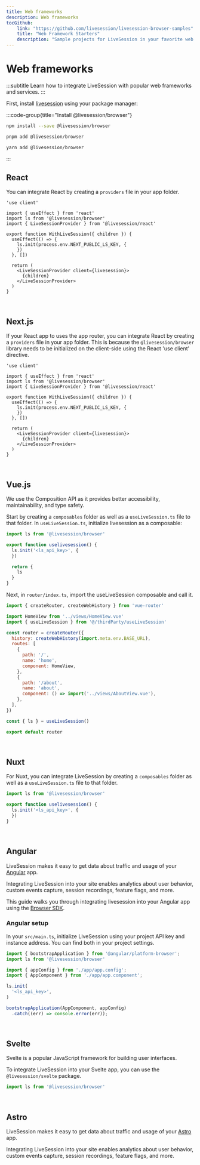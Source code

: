 ```yaml
---
title: Web frameworks
description: Web frameworks
tocGithub: 
    link: "https://github.com/livesession/livesession-browser-samples"
    title: "Web Framework Starters"
    description: "Sample projects for LiveSession in your favorite web framework."
---
```


# Web frameworks
:::subtitle
Learn how to integrate LiveSession with popular web frameworks and services.
:::

First, install [livesession](https://www.npmjs.com/package/livesession) using your package manager:

:::code-group{title="Install @livesession/browser"}
```bash npm
npm install --save @livesession/browser
```

```bash pnpm
pnpm add @livesession/browser
```

```bash yarn
yarn add @livesession/browser
```
:::

## React
You can integrate React by creating a `providers` file in your app folder.

```tsx 
'use client'

import { useEffect } from 'react'
import ls from '@livesession/browser'
import { LiveSessionProvider } from '@livesession/react'

export function WithLiveSession({ children }) {
  useEffect(() => {
    ls.init(process.env.NEXT_PUBLIC_LS_KEY, {
    })
  }, [])

  return (
    <LiveSessionProvider client={livesession}>
      {children}
    </LiveSessionProvider>
  )
}
```

&nbsp;

## Next.js
If your React app to uses the app router, you can integrate React by creating a `providers` file in your app folder.
This is because the `@livesession/browser` library needs to be initialized on the client-side using the React 'use client' directive.

```tsx livesession.tsx
'use client'

import { useEffect } from 'react'
import ls from '@livesession/browser'
import { LiveSessionProvider } from '@livesession/react'

export function WithLiveSession({ children }) {
  useEffect(() => {
    ls.init(process.env.NEXT_PUBLIC_LS_KEY, {
    })
  }, [])

  return (
    <LiveSessionProvider client={livesession}>
      {children}
    </LiveSessionProvider>
  )
}
```

&nbsp;

## Vue.js
We use the Composition API as it provides better accessibility, maintainability, and type safety.

Start by creating a `composables` folder as well as a `useLiveSession.ts` file to that folder.
In `useLiveSession.ts`, initialize livesession as a composable:

```ts useLiveSession.ts
import ls from '@livesession/browser'

export function uselivesession() {
  ls.init('<ls_api_key>', {
  })

  return {
    ls
  }
}
```

Next, in `router/index.ts`, import the useLiveSession composable and call it.

```js router/index.ts
import { createRouter, createWebHistory } from 'vue-router'

import HomeView from '../views/HomeView.vue'
import { useLiveSession } from '@/thirdParty/useLiveSession'

const router = createRouter({
  history: createWebHistory(import.meta.env.BASE_URL),
  routes: [
    {
      path: '/',
      name: 'home',
      component: HomeView,
    },
    {
      path: '/about',
      name: 'about',
      component: () => import('../views/AboutView.vue'),
    },
  ],
})

const { ls } = useLiveSession()

export default router
```

&nbsp;

## Nuxt
For Nuxt, you can integrate LiveSession by creating a `composables` folder as well as a `useLiveSession.ts` file to that folder.

```ts useLiveSession.ts
import ls from '@livesession/browser'

export function uselivesession() {
  ls.init('<ls_api_key>', {
  })
}
```

&nbsp;

## Angular
LiveSession makes it easy to get data about traffic and usage of your [Angular](https://angular.dev) app.

Integrating LiveSession into your site enables analytics about user behavior,
custom events capture, session recordings, feature flags, and more.

This guide walks you through integrating livesession into your Angular app using the [Browser SDK](/docs/api/browser/introduction).

### Angular setup
In your `src/main.ts`, initialize LiveSession using your project API key and instance address.
You can find both in your project settings.

```js src/main.ts
import { bootstrapApplication } from '@angular/platform-browser';
import ls from '@livesession/browser'

import { appConfig } from './app/app.config';
import { AppComponent } from './app/app.component';

ls.init(
  '<ls_api_key>',
)

bootstrapApplication(AppComponent, appConfig)
  .catch((err) => console.error(err));
```

&nbsp;
## Svelte
Svelte is a popular JavaScript framework for building user interfaces.

To integrate LiveSession into your Svelte app, you can use the `@livesession/svelte` package.

```ts useLiveSession.ts
import ls from '@livesession/browser'

```

&nbsp;

## Astro
LiveSession makes it easy to get data about traffic and usage of your [Astro](https://livesession.io) app.

Integrating LiveSession into your site enables analytics about user behavior,
custom events capture, session recordings, feature flags, and more.


